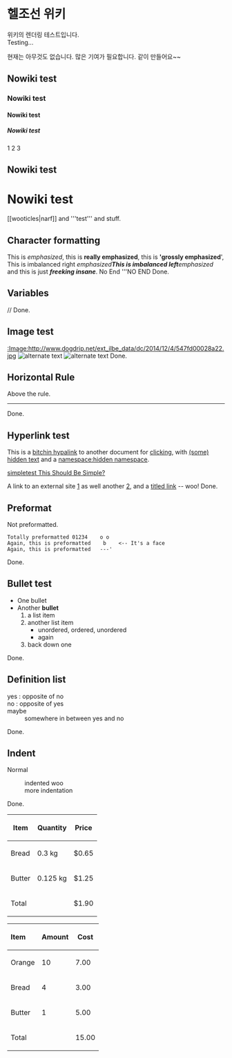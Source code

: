 = 헬조선 위키 =

위키의 렌더링 테스트입니다. <br /> Testing...

현재는 아무것도 없습니다. 많은 기여가 필요합니다. 같이 만들어요~~

== Nowiki test ==
=== Nowiki test ===
==== Nowiki test ====
===== Nowiki test =====
<nowiki>1</nowiki>
<nowiki>2</nowiki>
<nowiki>3</nowiki>

== Nowiki test ==

= Nowiki test =

<nowiki>[[wooticles|narf]] and '''test''' and stuff.</nowiki>

== Character formatting ==
This is ''emphasized'', this is '''really emphasized''', this is ''''grossly emphasized'''',
This is imbalanced right ''emphasized'''
This is imbalanced left '''emphasized''
and this is just '''''freeking insane'''''.
No End '''NO END
Done.

== Variables ==
{{CURRENTDAY}}/{{CURRENTMONTH}}/{{CURRENTYEAR}}
Done.

== Image test ==
[[:Image:http://www.dogdrip.net/ext_ilbe_data/dc/2014/12/4/547fd00028a22.jpg]]
[[Image:http://www.dogdrip.net/ext_ilbe_data/dc/2014/12/4/547fd00028a22.jpg|frame|alternate text]]
[[Image:http://www.dogdrip.net/ext_ilbe_data/dc/2014/12/4/547fd00028a22.jpg|right|alternate text]]
Done.

== Horizontal Rule ==
Above the rule.
----
Done.

== Hyperlink test ==
This is a [[namespace:link target|bitchin hypalink]] to another document for [[click]]ing, with [[(some) hidden text]] and a [[namespace:hidden namespace]].

[[simpletest This Should Be Simple?]]

A link to an external site [http://www.google.ca] as well another [http://www.esitemedia.com], and a [http://www.blitzaffe.com titled link] -- woo!
Done.

== Preformat ==
Not preformatted.
 Totally preformatted 01234    o o
 Again, this is preformatted    b    <-- It's a face
 Again, this is preformatted   ---'
Done.
        
== Bullet test ==
* One bullet
* Another '''bullet'''
*# a list item
*# another list item
*#* unordered, ordered, unordered
*#* again
*# back down one
Done.

== Definition list ==
; yes : opposite of no
; no : opposite of yes
; maybe
: somewhere in between yes and no
Done.

== Indent ==
Normal
: indented woo
: more indentation
Done.


{| border="1" cellspacing="0" cellpadding="2"
|-
!scope="col"| Item
! Quantity
!scope="col"| Price
|-
!scope="row"| Bread
|scope="col"| 0.3 kg
| $0.65
|-
!scope="row"| Butter
| 0.125 kg
| $1.25
|-
!scope="row" colspan="2"| Total
| $1.90
|}


{|
! align="left"|Item
! Amount
! Cost
|-
|Orange
|10
|7.00
|-
|Bread
|4
|3.00
|-
|Butter
|1
|5.00
|-
!Total
|
|15.00
|}